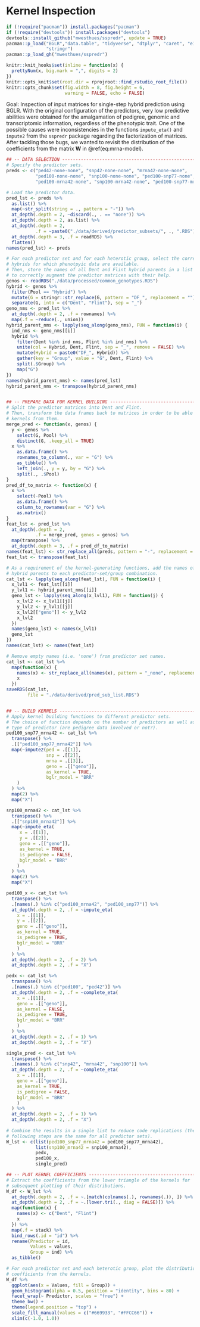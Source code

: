 # Kernel Inspection
```r
if (!require("pacman")) install.packages("pacman")
if (!require("devtools")) install.packages("devtools")
devtools::install_github("mwesthues/sspredr", update = TRUE)
pacman::p_load("BGLR","data.table", "tidyverse", "dtplyr", "caret", "e1071",
               "stringr")
pacman::p_load_gh("mwesthues/sspredr")

knitr::knit_hooks$set(inline = function(x) {
  prettyNum(x, big.mark = ",", digits = 2)
})
knitr::opts_knit$set(root.dir = rprojroot::find_rstudio_root_file())
knitr::opts_chunk$set(fig.width = 8, fig.height = 6,
                      warning = FALSE, echo = FALSE)
```

Goal: Inspection of input matrices for single-step hybrid prediction using 
BGLR.
With the original configuration of the predictors, very low predictive abilities
were obtained for the amalgamation of pedigree, genomic and transcriptomic 
information, regardless of the phenotypic trait.
One of the possible causes were inconsistencies in the functions `impute_eta()`
and `impute2` from the `sspredr` package regarding the factorization of 
matrices.
After tackling those bugs, we wanted to revisit the distribution of the 
coefficients from the matrix $\mathbf{W}$ in \@ref(eq:mrna-model).

```r
## -- DATA SELECTION -----------------------------------------------------
# Specify the predictor sets.
preds <- c("ped42-none-none", "snp42-none-none", "mrna42-none-none",
           "ped100-none-none", "snp100-none-none", "ped100-snp77-none",
           "ped100-mrna42-none", "snp100-mrna42-none", "ped100-snp77-mrna42")

# Load the predictor data.
pred_lst <- preds %>%
  as.list() %>%
  map(~str_split(string = ., pattern = "-")) %>%
  at_depth(.depth = 2, ~discard(., . == "none")) %>%
  at_depth(.depth = 2, as.list) %>%
  at_depth(.depth = 2, 
           .f = ~paste0("./data/derived/predictor_subsets/", ., ".RDS")) %>%
  at_depth(.depth = 3, .f = readRDS) %>%
  flatten()
names(pred_lst) <- preds

# For each predictor set and for each heterotic group, select the corresponding
# hybrids for which phenotpyic data are available.
# Then, store the names of all Dent and Flint hybrid parents in a list in order 
# to correctly augment the predictor matrices with their help.
genos <- readRDS("./data/processed/common_genotypes.RDS")
hybrid <- genos %>%
  filter(Pool == "Hybrid") %>%
  mutate(G = stringr::str_replace(G, pattern = "DF_", replacement = "")) %>%
  separate(G, into = c("Dent", "Flint"), sep = "_")
geno_nms <- pred_lst %>%
  at_depth(.depth = 2, .f = rownames) %>%
  map(.f = ~reduce(., union))
hybrid_parent_nms <- lapply(seq_along(geno_nms), FUN = function(i) {
  ind_nms <- geno_nms[[i]] 
  hybrid %>%
    filter(Dent %in% ind_nms, Flint %in% ind_nms) %>%
    unite(col = Hybrid, Dent, Flint, sep = "_", remove = FALSE) %>%
    mutate(Hybrid = paste0("DF_", Hybrid)) %>%
    gather(key = "Group", value = "G", Dent, Flint) %>%
    split(.$Group) %>%
    map("G")
})
names(hybrid_parent_nms) <- names(pred_lst)
hybrid_parent_nms <- transpose(hybrid_parent_nms)


## -- PREPARE DATA FOR KERNEL BUILDING ------------------------------------
# Split the predictor matrices into Dent and Flint.
# Then, transform the data frames back to matrices in order to be able build 
# kernels from them.
merge_pred <- function(x, genos) {
  y <- genos %>%
    select(G, Pool) %>%
    distinct(G, .keep_all = TRUE)
  x %>%
    as.data.frame() %>%
    rownames_to_column(., var = "G") %>%
    as_tibble() %>%
    left_join(., y = y, by = "G") %>%
    split(., .$Pool)
}
pred_df_to_matrix <- function(x) {
  x %>%
    select(-Pool) %>%
    as.data.frame() %>%
    column_to_rownames(var = "G") %>%
    as.matrix()
}
feat_lst <- pred_lst %>%
  at_depth(.depth = 2,
           .f = merge_pred, genos = genos) %>%
  map(transpose) %>%
  at_depth(.depth = 3, .f = pred_df_to_matrix)
names(feat_lst) <- str_replace_all(preds, pattern = "-", replacement = "_")
feat_lst <- transpose(feat_lst)

# As a requirement of the kernel-generating functions, add the names of the 
# hybrid parents to each predictor-set/group combination.
cat_lst <- lapply(seq_along(feat_lst), FUN = function(i) {
  x_lvl1 <- feat_lst[[i]] 
  y_lvl1 <- hybrid_parent_nms[[i]]
  geno_lst <- lapply(seq_along(x_lvl1), FUN = function(j) {
    x_lvl2 <- x_lvl1[[j]]
    y_lvl2 <- y_lvl1[[j]]
    x_lvl2[["geno"]] <- y_lvl2
    x_lvl2
  })
  names(geno_lst) <- names(x_lvl1)
  geno_lst
})
names(cat_lst) <- names(feat_lst)

# Remove empty names (i.e. 'none') from predictor set names.
cat_lst <- cat_lst %>%
  map(function(x) {
    names(x) <- str_replace_all(names(x), pattern = "_none", replacement = "")
    x
  })
saveRDS(cat_lst,
        file = "./data/derived/pred_sub_list.RDS")


## -- BUILD KERNELS --------------------------------------------------------
# Apply kernel building functions to different predictor sets.
# The choice of function depends on the number of predictors as well as on the
# type of predictor (are pedigree data involved or not?).
ped100_snp77_mrna42 <- cat_lst %>%
  transpose() %>%
  .[["ped100_snp77_mrna42"]] %>%
  map(~impute2(ped = .[[1]],
               snp = .[[2]],
               mrna = .[[3]],
               geno = .[["geno"]],
               as_kernel = TRUE,
               bglr_model = "BRR"
    )
  ) %>%
  map(2) %>%
  map("X")

snp100_mrna42 <- cat_lst %>%
  transpose() %>%
  .[["snp100_mrna42"]] %>%
  map(~impute_eta(
     x = .[[1]],
     y = .[[2]],
     geno = .[["geno"]],
     as_kernel = TRUE,
     is_pedigree = FALSE,
     bglr_model = "BRR"
    )
  ) %>%
  map(2) %>%
  map("X")

ped100_x <- cat_lst %>%
  transpose() %>%
  .[names(.) %in% c("ped100_mrna42", "ped100_snp77")] %>%
  at_depth(.depth = 2, .f = ~impute_eta(
    x = .[[1]],
    y = .[[2]],
    geno = .[["geno"]], 
    as_kernel = TRUE,
    is_pedigree = TRUE,
    bglr_model = "BRR"
    )
  ) %>%
  at_depth(.depth = 2, .f = 2) %>%
  at_depth(.depth = 2, .f = "X")

pedx <- cat_lst %>%
  transpose() %>%
  .[names(.) %in% c("ped100", "ped42")] %>%
  at_depth(.depth = 2, .f = ~complete_eta(
    x = .[[1]],
    geno = .[["geno"]],
    as_kernel = FALSE,
    is_pedigree = TRUE,
    bglr_model = "BRR"
    )
  ) %>%
  at_depth(.depth = 2, .f = 1) %>%
  at_depth(.depth = 2, .f = "X")

single_pred <- cat_lst %>%
  transpose() %>%
  .[names(.) %in% c("snp42", "mrna42", "snp100")] %>%
  at_depth(.depth = 2, .f = ~complete_eta(
    x = .[[1]],
    geno = .[["geno"]],
    as_kernel = TRUE,
    is_pedigree = FALSE,
    bglr_model = "BRR"
    )
  ) %>%
  at_depth(.depth = 2, .f = 1) %>%
  at_depth(.depth = 2, .f = "X")
    
# Combine the results in a single list to reduce code replications (the
# following steps are the same for all predictor sets).
W_lst <- c(list(ped100_snp77_mrna42 = ped100_snp77_mrna42),
           list(snp100_mrna42 = snp100_mrna42),
           pedx,
           ped100_x,
           single_pred)
```


```r
## -- PLOT KERNEL COEFFICIENTS ---------------------------------------------
# Extract the coefficients from the lower triangle of the kernels for
# subsequent plotting of their distributions.
W_df <- W_lst %>%
  at_depth(.depth = 2, .f = ~.[match(colnames(.), rownames(.)), ]) %>%
  at_depth(.depth = 2, .f = ~.[lower.tri(., diag = FALSE)]) %>%
  map(function(x) {
    names(x) <- c("Dent", "Flint")
    x 
  }) %>%
  map(.f = stack) %>%
  bind_rows(.id = "id") %>%
  rename(Predictor = id, 
         Values = values,
         Group = ind) %>%
  as_tibble()

# For each predictor set and each heterotic group, plot the distribution of the
# coefficients from the kernels.
W_df %>%
  ggplot(aes(x = Values, fill = Group)) +
  geom_histogram(alpha = 0.5, position = "identity", bins = 80) +
  facet_wrap(~ Predictor, scales = "free") +
  theme_bw() +
  theme(legend.position = "top") +
  scale_fill_manual(values = c("#669933", "#FFCC66")) +
  xlim(c(-1.0, 1.0))
```


